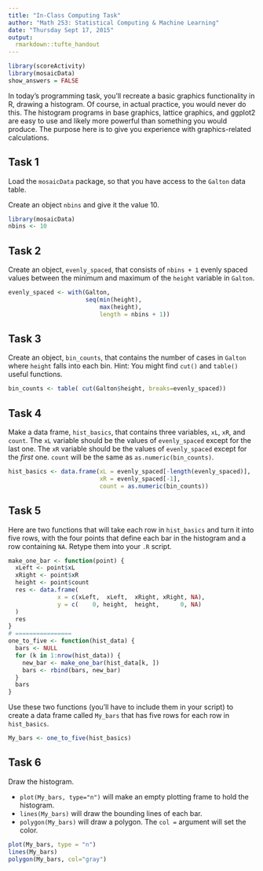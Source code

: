 ```yaml
---
title: "In-Class Computing Task"
author: "Math 253: Statistical Computing & Machine Learning"
date: "Thursday Sept 17, 2015"
output: 
  rmarkdown::tufte_handout
---
```


```r
library(scoreActivity)
library(mosaicData)
show_answers = FALSE
```

In today's programming task, you'll recreate a basic graphics functionality in R, drawing a histogram.  Of course, in actual practice, you would never do this.  The histogram programs in base graphics, lattice graphics, and ggplot2 are easy to use and likely more powerful than something you would produce.  The purpose here is to give you experience with graphics-related calculations.

## Task 1

Load the `mosaicData` package, so that you have access to the `Galton` data table.

Create an object `nbins` and give it the value 10.

```r
library(mosaicData)
nbins <- 10
```

## Task 2

Create an object, `evenly_spaced`, that consists of `nbins + 1` evenly spaced values between the minimum and maximum of the `height` variable in `Galton`.

```r
evenly_spaced <- with(Galton, 
                      seq(min(height), 
                          max(height), 
                          length = nbins + 1))
```

## Task 3

Create an object, `bin_counts`, that contains the number of cases in `Galton` where `height` falls into each bin.  Hint: You might find `cut()` and `table()` useful functions.

```r
bin_counts <- table( cut(Galton$height, breaks=evenly_spaced))
```

## Task 4

Make a data frame, `hist_basics`, that contains three variables, `xL`, `xR`, and `count`.  The `xL` variable should be the values of `evenly_spaced` except for the last one. The `xR` variable should be the values of `evenly_spaced` except for the *first* one.  `count` will be the same as `as.numeric(bin_counts)`. 

```r
hist_basics <- data.frame(xL = evenly_spaced[-length(evenly_spaced)],
                          xR = evenly_spaced[-1],
                          count = as.numeric(bin_counts))
```

\newpage

## Task 5

Here are two functions that will take each row in `hist_basics` and turn it into five rows, with the four points that define each bar in the histogram and a row containing `NA`.  Retype them into your `.R` script.

```r
make_one_bar <- function(point) {
  xLeft <- point$xL
  xRight <- point$xR
  height <- point$count
  res <- data.frame(
              x = c(xLeft,  xLeft,  xRight, xRight, NA),
              y = c(    0, height,  height,      0, NA)
  )
  res
}
# ================
one_to_five <- function(hist_data) {
  bars <- NULL
  for (k in 1:nrow(hist_data)) {
    new_bar <- make_one_bar(hist_data[k, ])
    bars <- rbind(bars, new_bar)
  }
  bars
}
```

Use these two functions (you'll have to include them in your script) to create a data frame called `My_bars` that has five rows for each row in `hist_basics`.

```r
My_bars <- one_to_five(hist_basics)
```

## Task 6

Draw the histogram.

* `plot(My_bars, type="n")` will make an empty plotting frame to hold the histogram.
* `lines(My_bars)` will draw the bounding lines of each bar.
* `polygon(My_bars)` will draw a polygon.  The `col = ` argument will set the color.

```r
plot(My_bars, type = "n")
lines(My_bars)
polygon(My_bars, col="gray")
```


